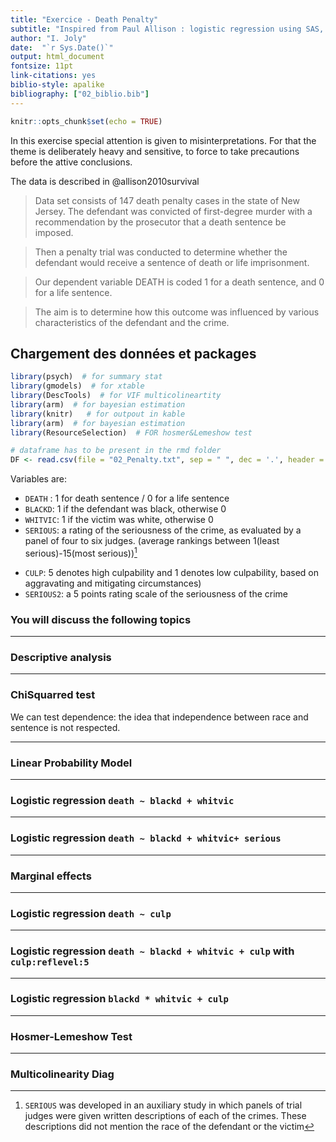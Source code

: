 ```yaml
---
title: "Exercice - Death Penalty"
subtitle: "Inspired from Paul Allison : logistic regression using SAS, 2nd Ed"
author: "I. Joly"
date:  "`r Sys.Date()`"
output: html_document
fontsize: 11pt
link-citations: yes
biblio-style: apalike
bibliography: ["02_biblio.bib"]
---
```


```r
knitr::opts_chunk$set(echo = TRUE)
```

In this exercise special attention is given to misinterpretations. For that the theme is deliberately heavy and sensitive, to force to take precautions before the attive conclusions.

The data is described in @allison2010survival

> Data set consists of 147 death penalty cases in the state of New Jersey. 
The defendant was convicted of first-degree murder with a recommendation by the prosecutor that a death sentence be imposed. 

> Then a penalty trial was conducted to determine whether the defendant would receive a sentence of death or life imprisonment. 

>Our dependent variable DEATH is coded 1 for a death sentence, and 0 for a life sentence. 

>The aim is to determine how this outcome was influenced by various characteristics of the defendant and the crime.

## Chargement des données et packages

```r
library(psych)  # for summary stat
library(gmodels)  # for xtable
library(DescTools)  # for VIF multicolineartity
library(arm)  # for bayesian estimation
library(knitr)   # for outpout in kable
library(arm)  # for bayesian estimation
library(ResourceSelection)  # FOR hosmer&Lemeshow test

# dataframe has to be present in the rmd folder
DF <- read.csv(file = "02_Penalty.txt", sep = " ", dec = '.', header = T)
```

Variables are:

- `DEATH` : 1 for death sentence / 0 for a life sentence
- `BLACKD`: 1 if the defendant was black, otherwise 0
- `WHITVIC`: 1 if the victim was white, otherwise 0
- `SERIOUS`: a rating of the seriousness of the crime, as evaluated by a panel of four to six judges. (average rankings between 1(least serious)-15(most serious))[^1]

[^1]: `SERIOUS` was developed in an auxiliary study in which panels of trial judges were given written descriptions of each of the crimes. These descriptions did not mention the race of the defendant or the victim

- `CULP`: 5 denotes high culpability and 1 denotes low culpability, based on aggravating and mitigating circumstances)
- `SERIOUS2`: a 5 points rating scale of the seriousness of the crime

### You will discuss the following topics

***

### Descriptive analysis


***

### ChiSquarred test

We can test dependence: the idea that independence between race and sentence is not respected.

***

###  Linear Probability Model

***

### Logistic regression `death ~ blackd + whitvic` 

***

### Logistic regression `death ~ blackd + whitvic+ serious` 

***

### Marginal effects

***

###  Logistic regression `death ~ culp`

***

### Logistic regression `death ~ blackd + whitvic + culp` with `culp:reflevel:5`

***

### Logistic regression `blackd * whitvic + culp`

***

### Hosmer-Lemeshow Test

***

### Multicolinearity Diag


